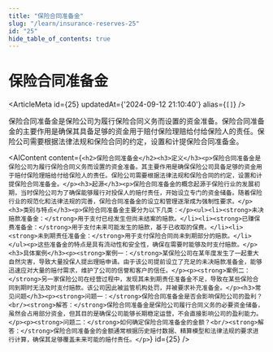 ```yaml
---
title: "保险合同准备金"
slug: "/learn/insurance-reserves-25"
id: "25"
hide_table_of_contents: true
---
```



# 保险合同准备金

<ArticleMeta id={25} updatedAt={'2024-09-12 21:10:40'} alias={`[]`} />
<div className='border-solid border-b border-t-0 my-4 border-[var(--ifm-color-gray-300)]' />

保险合同准备金是保险公司为履行保险合同义务而设置的资金准备。保险合同准备金的主要作用是确保其具备足够的资金用于赔付保险理赔给付给保险人的责任。保险公司需要根据法律法规和保险合同的约定，设置和计提保险合同准备金。

<AIContent content={`<h2>保险合同准备金</h2><h3>定义</h3><p>保险合同准备金是保险公司为履行保险合同义务而设置的资金准备。其主要作用是确保保险公司具备足够的资金用于赔付保险理赔给付给保险人的责任。保险公司需要根据法律法规和保险合同的约定，设置和计提保险合同准备金。</p><h3>起源</h3><p>保险合同准备金的概念起源于保险行业的发展初期，当时保险公司为了确保能够履行对投保人的赔付责任，开始设立专门的资金储备。随着保险行业的规范化和法律法规的完善，保险合同准备金的设立和管理逐渐成为强制性要求。</p><h3>类别与特点</h3><p>保险合同准备金主要分为以下几类：</p><ul><li><strong>未决赔款准备金：</strong>用于支付已经发生但尚未结案的赔款。</li><li><strong>已赚保费准备金：</strong>用于支付未来可能发生的赔款，基于已收取的保费。</li><li><strong>未到期责任准备金：</strong>用于支付保险合同尚未到期部分的赔款。</li></ul><p>这些准备金的特点是具有流动性和安全性，确保在需要时能够及时支付赔款。</p><h3>具体案例</h3><p><strong>案例一：</strong>某保险公司在某年度发生了一起重大自然灾害，导致大量投保人提出理赔申请。由于该公司提前设立了充足的未决赔款准备金，能够迅速应对大量的赔付需求，维护了公司的信誉和客户的信任。</p><p><strong>案例二：</strong>另一家保险公司在经营过程中，发现其未到期责任准备金不足，导致在某些保险合同到期时无法及时支付赔款。该公司因此被监管机构处罚，并被要求补充准备金。</p><h3>常见问题</h3><p><strong>问题一：</strong>保险合同准备金是否会影响保险公司的盈利？<br/><strong>解答：</strong>保险合同准备金是保险公司履行合同义务的必要资金储备，虽然会占用部分资金，但其目的是确保公司能够长期稳定运营，不会直接影响公司的盈利能力。</p><p><strong>问题二：</strong>如何确定保险合同准备金的金额？<br/><strong>解答：</strong>保险合同准备金的金额通常根据历史赔付数据、精算模型和法律法规的要求进行计算，确保其足够覆盖未来可能的赔付责任。</p>`} id={25} />
